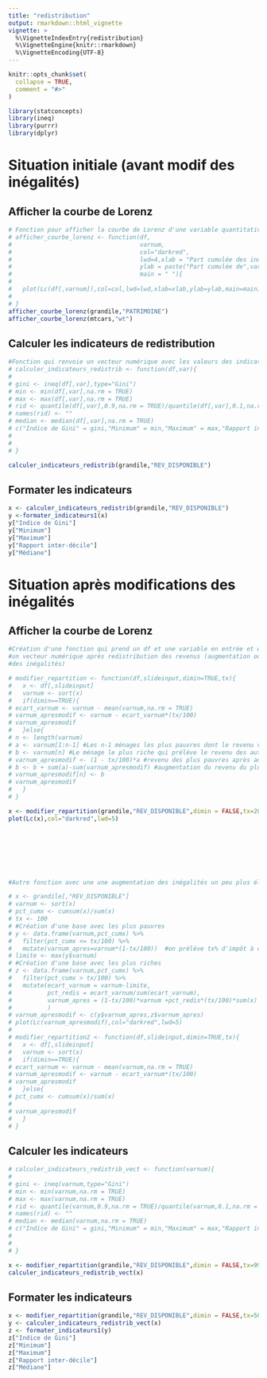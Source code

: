 ```yaml
---
title: "redistribution"
output: rmarkdown::html_vignette
vignette: >
  %\VignetteIndexEntry{redistribution}
  %\VignetteEngine{knitr::rmarkdown}
  %\VignetteEncoding{UTF-8}
---
```


```r
knitr::opts_chunk$set(
  collapse = TRUE,
  comment = "#>"
)
```

```r
library(statconcepts)
library(ineq)
library(purrr)
library(dplyr)
```

# Situation initiale (avant modif des inégalités)

## Afficher la courbe de Lorenz

```r

# Fonction pour afficher la courbe de Lorenz d'une variable quantitative cumulable
# afficher_courbe_lorenz <- function(df,
#                                    varnum,
#                                    col="darkred",
#                                    lwd=4,xlab = "Part cumulée des individus (en %)",
#                                    ylab = paste("Part cumulée de",varnum,"(en %)"),
#                                    main = " "){
#   
#   plot(Lc(df[,varnum]),col=col,lwd=lwd,xlab=xlab,ylab=ylab,main=main)
#   
# }
afficher_courbe_lorenz(grandile,"PATRIMOINE")
afficher_courbe_lorenz(mtcars,"wt")

```

## Calculer les indicateurs de redistribution

```r

#Fonction qui renvoie un vecteur numérique avec les valeurs des indicateurs de redistribution
# calculer_indicateurs_redistrib <- function(df,var){
#  
# gini <- ineq(df[,var],type="Gini")
# min <- min(df[,var],na.rm = TRUE)
# max <- max(df[,var],na.rm = TRUE)
# rid <- quantile(df[,var],0.9,na.rm = TRUE)/quantile(df[,var],0.1,na.rm = TRUE)
# names(rid) <- ""
# median <- median(df[,var],na.rm = TRUE)
# c("Indice de Gini" = gini,"Minimum" = min,"Maximum" = max,"Rapport inter-décile" = rid,"Médiane" = median)
# 
#   
# }

calculer_indicateurs_redistrib(grandile,"REV_DISPONIBLE")

```

## Formater les indicateurs

```r

x <- calculer_indicateurs_redistrib(grandile,"REV_DISPONIBLE")
y <-formater_indicateurs1(x)
y["Indice de Gini"]
y["Minimum"]
y["Maximum"]
y["Rapport inter-décile"]
y["Médiane"]

```


# Situation après modifications des inégalités

## Afficher la courbe de Lorenz

```r

#Création d'une fonction qui prend un df et une variable en entrée et qui renvoie
#un vecteur numérique après redistribution des revenus (augmentation ou diminution
#des inégalités)

# modifier_repartition <- function(df,slideinput,dimin=TRUE,tx){
#   x <- df[,slideinput]
#   varnum <- sort(x)
#   if(dimin==TRUE){
# ecart_varnum <- varnum - mean(varnum,na.rm = TRUE)
# varnum_apresmodif <- varnum - ecart_varnum*(tx/100)
# varnum_apresmodif
#   }else{
# n <- length(varnum)
# a <- varnum[1:n-1] #Les n-1 ménages les plus pauvres dont le revenu va être amputé
# b <- varnum[n] #Le ménage le plus riche qui prélève le revenu des autres
# varnum_apresmodif <- (1 - tx/100)*a #revenu des plus pauvres après augmentation des inégalités
# b <- b + sum(a)-sum(varnum_apresmodif) #augmentation du revenu du plus riche qui prend tous les prélèvements
# varnum_apresmodif[n] <- b
# varnum_apresmodif
#   }
# }

x <- modifier_repartition(grandile,"REV_DISPONIBLE",dimin = FALSE,tx=20)
plot(Lc(x),col="darkred",lwd=5)






 

```

```r

#Autre fonction avec une une augmentation des inégalités un peu plus élaborée

# x <- grandile[,"REV_DISPONIBLE"]
# varnum <- sort(x)
# pct_cumx <- cumsum(x)/sum(x) 
# tx <- 100
# #Création d'une base avec les plus pauvres 
# y <- data.frame(varnum,pct_cumx) %>% 
#   filter(pct_cumx <= tx/100) %>% 
#   mutate(varnum_apres=varnum*(1-tx/100))  #on prélève tx% d'impôt à ceux qui cumulent tx% de la masse
# limite <- max(y$varnum)
# #Création d'une base avec les plus riches
# z <- data.frame(varnum,pct_cumx) %>% 
#   filter(pct_cumx > tx/100) %>% 
#   mutate(ecart_varnum = varnum-limite,
#          pct_redis = ecart_varnum/sum(ecart_varnum),
#          varnum_apres = (1-tx/100)*varnum +pct_redis*(tx/100)*sum(x)
#          )
# varnum_apresmodif <- c(y$varnum_apres,z$varnum_apres)
# plot(Lc(varnum_apresmodif),col="darkred",lwd=5)
# 
# modifier_repartition2 <- function(df,slideinput,dimin=TRUE,tx){
#   x <- df[,slideinput]
#   varnum <- sort(x)
#   if(dimin==TRUE){
# ecart_varnum <- varnum - mean(varnum,na.rm = TRUE)
# varnum_apresmodif <- varnum - ecart_varnum*(tx/100)
# varnum_apresmodif
#   }else{
# pct_cumx <- cumsum(x)/sum(x)
# 
# varnum_apresmodif
#   }
# }
```



## Calculer les indicateurs

```r
# calculer_indicateurs_redistrib_vect <- function(varnum){
#  
# gini <- ineq(varnum,type="Gini")
# min <- min(varnum,na.rm = TRUE)
# max <- max(varnum,na.rm = TRUE)
# rid <- quantile(varnum,0.9,na.rm = TRUE)/quantile(varnum,0.1,na.rm = TRUE)
# names(rid) <- ""
# median <- median(varnum,na.rm = TRUE)
# c("Indice de Gini" = gini,"Minimum" = min,"Maximum" = max,"Rapport inter-décile" = rid,"Médiane" = median)
# 
#   
# }

x <- modifier_repartition(grandile,"REV_DISPONIBLE",dimin = FALSE,tx=99)
calculer_indicateurs_redistrib_vect(x)


```

## Formater les indicateurs

```r
x <- modifier_repartition(grandile,"REV_DISPONIBLE",dimin = FALSE,tx=50)
y <- calculer_indicateurs_redistrib_vect(x)
z <- formater_indicateurs1(y)
z["Indice de Gini"]
z["Minimum"]
z["Maximum"]
z["Rapport inter-décile"]
z["Médiane"]
```


